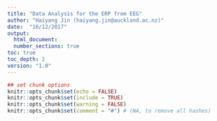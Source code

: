 ```yaml
---
title: "Data Analysis for the ERP from EEG"
author: "Haiyang Jin (haiyang.jin@auckland.ac.nz)"
date:  "16/12/2017"
output: 
  html_document:
  number_sections: true
toc: true
toc_depth: 2
version: "1.0"
---
```

  
```r
## set chunk options
knitr::opts_chunk$set(echo = FALSE)
knitr::opts_chunk$set(include = TRUE)
knitr::opts_chunk$set(warning = FALSE)
knitr::opts_chunk$set(comment = "#") # (NA, to remove all hashes)


```
